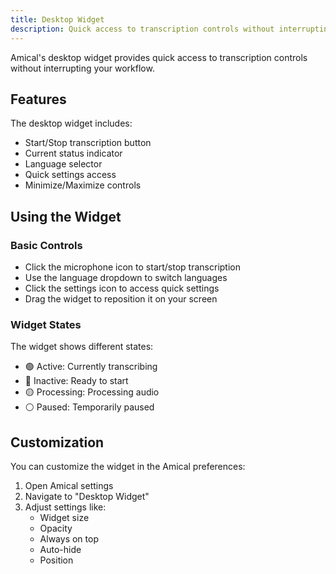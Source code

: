 ```yaml
---
title: Desktop Widget
description: Quick access to transcription controls without interrupting your workflow
---
```


Amical's desktop widget provides quick access to transcription controls without interrupting your workflow.

## Features

The desktop widget includes:

- Start/Stop transcription button
- Current status indicator
- Language selector
- Quick settings access
- Minimize/Maximize controls

## Using the Widget

### Basic Controls

- Click the microphone icon to start/stop transcription
- Use the language dropdown to switch languages
- Click the settings icon to access quick settings
- Drag the widget to reposition it on your screen

### Widget States

The widget shows different states:

- 🟢 Active: Currently transcribing
- 🔴 Inactive: Ready to start
- 🟡 Processing: Processing audio
- ⚪ Paused: Temporarily paused

## Customization

You can customize the widget in the Amical preferences:

1. Open Amical settings
2. Navigate to "Desktop Widget"
3. Adjust settings like:
   - Widget size
   - Opacity
   - Always on top
   - Auto-hide
   - Position
